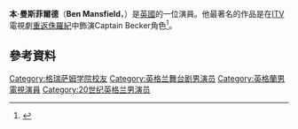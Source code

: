 {{Infobox person
| image        =
| name         = Ben Mansfield 
| birth_name   =
| birth_date   = {{birth date and age|mf=y|1983|05|29}}
| birth_place  = St Mary's Paddington, London
| death_date   =
| death_place  =
| othername    =
| years_active = 2006-現在
| spouse       = Victoria Boreham (stage name Vicki Campbell)
}}
'''本·曼斯菲爾德'''（'''Ben Mansfield'''，{{bd|1983年|5月29日}}）是[[英國|英國]]的一位演員。他最著名的作品是在[[ITV|ITV]]電視劇[[重返侏羅紀|重返侏羅紀]]中飾演Captain Becker角色<ref>{{cite news|url=http://www.digitalspy.co.uk/tv/s48/primeval/tubetalk/a117109/meet-the-new-boy-on-primeval.html|title=Meet the new boy on 'Primeval'|author=Wilkes, Neil|date=2008-07-30|accessdate=2012-03-09|work=[[Digital_Spy|Digital Spy]]|archive-date=2015-09-25|archive-url=https://web.archive.org/web/20150925004029/http://www.digitalspy.co.uk/tv/s48/primeval/tubetalk/a117109/meet-the-new-boy-on-primeval.html|dead-url=no}}</ref>。

==參考資料==
{{reflist}}

{{DEFAULTSORT: Mansfield, Ben}}
[[Category:格瑞萨姆学院校友|Category:格瑞萨姆学院校友]]
[[Category:英格兰舞台剧男演员|Category:英格兰舞台剧男演员]]
[[Category:英格蘭男電視演員|Category:英格蘭男電視演員]]
[[Category:20世纪英格兰男演员|Category:20世纪英格兰男演员]]